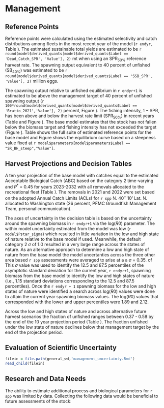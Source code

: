 # Management 

## Reference Points

Reference points were calculated using the estimated selectivity and catch distributions among fleets in the most recent year of the model (`r endyr`, Table \ref{tab:referenceES}). The estimated sustainable total yields are estimated to be `r round(model$derived_quants[model$derived_quants$Label == 'Dead_Catch_SPR', 'Value'], 2)` mt when using an $\text{SPR}_{50\%}$ reference harvest rate. The spawning output equivalent to 40 percent of unfished ($\text{SB}_{40\%}$) was estimated to be `r round(model$derived_quants[model$derived_quants$Label == 'SSB_SPR', 'Value'], 2)` million eggs. 

The spawning output relative to unfished equilibrium in `r endyr+1` is estimated to be above the management target of 40 percent of unfished spawning output (`r 100*round(model$derived_quants[model$derived_quants$Label == 'Bratio_2021','Value'], 2)` percent, Figure \ref{fig:depl}). The fishing intensity, $1-\text{SPR}$, has been above and below the harvest rate limit ($\text{SPR}_{50\%}$) in recent years (Table \ref{tab:timeseries} and Figure \ref{fig:1-spr}). The base model estimates that the stock has not fallen below the biomass target and fishing intensity has not exceeded the target (Figure \ref{fig:phase}). Table \ref{tab:referenceES} shows the full suite of estimated reference points for the base model and Figure \ref{fig:yield} shows the equilibrium curve based on a steepness value fixed at `r model$parameters[model$parameters$Label == "SR_BH_steep","Value"]`.

## Harvest Projections and Decision Tables

A ten year projection of the base model with catches equal to the estimated Acceptable Biological Catch (ABC) based on the category 2 time-varying and $P^*$ = 0.45 for years 2023-2032 with all removals allocated to the recreational fleet (Table \ref{tab:project}). The removals in 2021 and 2022 were set based on the adopted Annual Catch Limits (ACLs) for `r spp` N. 40$^\circ$ 10' Lat. N. allocated to Washington state (26 percent, PFMC Groundfish Management Team, personal communication). 

The axes of uncertainty in the decision table is based on the uncertainty around the spawning biomass in `r endyr+1` via the log($R0$) parameter. The within model uncertainty estimated from the model was low (`r model$Pstar_sigma `) which resulted in little variation in the low and high state of nature relative to the base model if used.  Meanwhile, the default category 2 $\sigma$ of 1.0 resulted in a very large range across the states of nature. As an alternative approach to determine a low and high state of nature from the base model the model uncertanties across the three other area based `r spp` assessments were averaged to arise at a a $\sigma$ = 0.35. of This $\sigma$ value was used to identify the 12.5 and 87.5 percentiles of the asymptotic standard deviation for the current year, `r endyr+1`, spawning biomass from the base model to identify the low and high states of nature (i.e., 1.15 standard deviations corresponding to the 12.5 and 87.5 percentiles). Once the `r endyr + 1` spawning biomass for the low and high states of nature were identified a search across log($R0$) values were done to attain the current year spawning biomass values. The log($R0$) values that corresponded with the lower and upper percentiles were 1.89 and 2.12.  

Across the low and high states of nature and across alternative future harvest scenarios the fraction of unfished ranges between 0.37 - 0.58 by the end of the 10 year projection period (Table \ref{tab:dec-tab}). The fraction unfished under the low state of nature declines below that management target by the end of the projection period. 

## Evaluation of Scientific Uncertainty

```r
filein = file.path(general_wd,'management_uncertainty.Rmd')
read_child(filein)
```

## Research and Data Needs

The ability to estimate additional process and biological parameters for `r spp` was limited by data. Collecting the following data would be beneficial to future assessments of the stock:

\begin{itemize}

	\item Continue collecting length and otolith samples from recreational catches with an emphasis on increasing annual samples collected.

	\item Collect length data for the commercial fleet if catches occur.

	\item Evaluate the connectivity of `r spp` stocks off the coast of Oregon and Washington. 

\end{itemize}
